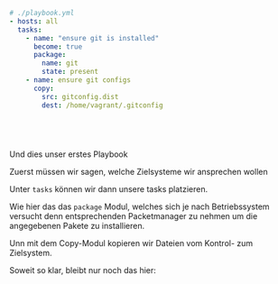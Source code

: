 <CodeSurferLayout>

```yaml title="Our first playbook"
# ./playbook.yml 
- hosts: all
  tasks:
    - name: "ensure git is installed"
      become: true
      package:
        name: git
        state: present
    - name: ensure git configs
      copy:
        src: gitconfig.dist
        dest: /home/vagrant/.gitconfig
```

```diff 2 subtitle="address hosts"
```

```diff 4:8 subtitle="ensures packages"
```

```diff 9:12 subtitle="copy files from control to remote"
```

```diff 5 subtitle="and what is this?"
```

</CodeSurferLayout>


<Notes>

Und dies unser erstes Playbook

Zuerst müssen wir sagen, welche Zielsysteme wir ansprechen wollen

Unter `tasks` können wir dann unsere tasks platzieren.

Wie hier das das `package` Modul, welches sich je nach Betriebssystem versucht denn entsprechenden Packetmanager zu nehmen um die angegebenen Pakete zu installieren.

Unn mit dem Copy-Modul kopieren wir Dateien vom Kontrol- zum Zielsystem.

Soweit so klar, bleibt nur noch das hier: 

</Notes> 
